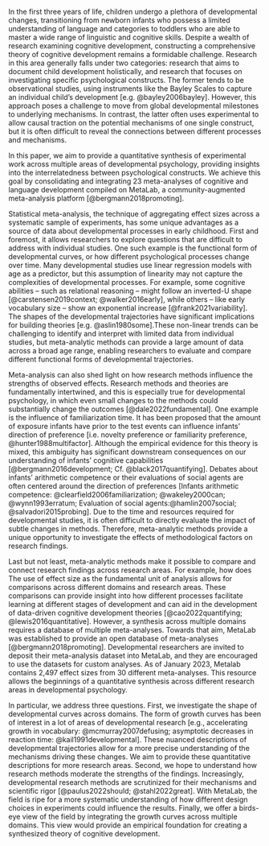 
In the first three years of life, children undergo a plethora of developmental changes, transitioning from newborn infants who possess a limited understanding of language and categories to toddlers who are able to master a wide range of linguistic and cognitive skills. Despite a wealth of research examining cognitive development, constructing a comprehensive theory of cognitive development remains a formidable challenge. Research in this area generally falls under two categories: research that aims to document child development holistically, and research that focuses on investigating specific psychological constructs. The former tends to be observational studies, using instruments like the Bayley Scales to capture an individual child’s development [e.g. @bayley2006bayley]. However, this approach poses a challenge to move from global developmental milestones to underlying mechanisms. In contrast, the latter often uses experimental to allow causal traction on the potential mechanisms of one single construct, but it is often difficult to reveal the connections between different processes and mechanisms. 

In this paper, we aim to provide a quantitative synthesis of experimental work across multiple areas of developmental psychology, providing insights into the interrelatedness between psychological constructs. We achieve this goal by consolidating and integrating 23 meta-analyses of cognitive and language development compiled on MetaLab, a community-augmented meta-analysis platform [@bergmann2018promoting]. 

Statistical meta-analysis, the technique of aggregating effect sizes across a systematic sample of experiments, has some unique advantages as a source of data about developmental processes in early childhood. First and foremost, it allows researchers to explore questions that are difficult to address with individual studies. One such example is the functional form of developmental curves, or how different psychological processes change over time. Many developmental studies use linear regression models with age as a predictor, but this assumption of linearity may not capture the complexities of developmental processes. For example, some cognitive abilities –  such as relational reasoning – might follow an inverted-U shape [@carstensen2019context; @walker2016early], while others – like early vocabulary size – show an exponential increase [@frank2021variability]. The shapes of the developmental trajectories have significant implications for building theories [e.g. @aslin1980some].These non-linear trends can be challenging to identify and interpret with limited data from individual studies, but meta-analytic methods can provide a large amount of data across a broad age range, enabling researchers to evaluate and compare different functional forms of developmental trajectories.

Meta-analysis can also shed light on how research methods influence the strengths of observed effects. Research methods and theories are fundamentally intertwined, and this is especially true for developmental psychology, in which even small changes to the methods could substantially change the outcomes [@dale2022fundamental]. One example is the influence of familiarization time. It has been proposed that the amount of exposure infants have prior to the test events can influence infants’ direction of preference [i.e. novelty preference or familiarity preference, @hunter1988multifactor]. Although the empirical evidence for this theory is mixed, this ambiguity has significant downstream consequences on our understanding of infants’ cognitive capabilities [@bergmann2016development; Cf. @black2017quantifying]. Debates about infants’ arithmetic competence or their evaluations of social agents are often centered around the direction of preferences [Infants arithmetic competence: @clearfield2006familiarization; @wakeley2000can; @wynn1993erratum; Evaluation of social agents:@hamlin2007social; @salvadori2015probing]. Due to the time and resources required for developmental studies, it is often difficult to directly evaluate the impact of subtle changes in methods. Therefore, meta-analytic methods provide a unique opportunity to investigate the effects of methodological factors on research findings.

Last but not least, meta-analytic methods make it possible to compare and connect research findings across research areas. For example, how does  The use of effect size as the fundamental unit of analysis allows for comparisons across different domains and research areas. These comparisons can provide insight into how different processes facilitate learning at different stages of development and can aid in the development of data-driven cognitive development theories [@cao2022quantifying; @lewis2016quantitative]. However, a synthesis across multiple domains requires a database of multiple meta-analyses. Towards that aim, MetaLab was established to provide an open database of meta-analyses [@bergmann2018promoting]. Developmental researchers are invited to deposit their meta-analysis dataset into MetaLab, and they are encouraged to use the datasets for custom analyses. As of January 2023, Metalab contains 2,497 effect sizes from 30 different meta-analyses. This resource allows the beginnings of a quantitative synthesis across different research areas in developmental psychology. 

In particular, we address three questions. First, we investigate the shape of developmental curves across domains. The form of growth curves has been of interest in a lot of areas of developmental research [e.g., accelerating growth in vocabulary: @mcmurray2007defusing; asymptotic decreases in reaction time: @kail1991developmental]. These nuanced descriptions of developmental trajectories allow for a more precise understanding of the mechanisms driving these changes. We aim to provide these quantitative descriptions for more research areas. Second, we hope to understand how research methods moderate the strengths of the findings. Increasingly, developmental research methods are scrutinized for their mechanisms and scientific rigor [@paulus2022should; @stahl2022great]. With MetaLab, the field is ripe for a more systematic understanding of how different design choices in experiments could influence the results. Finally, we offer a birds-eye view of the field by integrating the growth curves across multiple domains. This view would provide an empirical foundation for creating a synthesized theory of cognitive development.  

